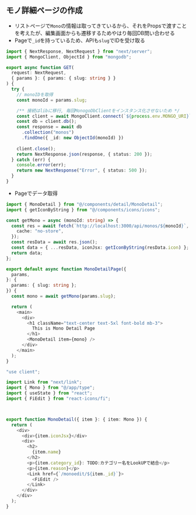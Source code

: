 ## モノ詳細ページの作成

- リストページで`Mono`の情報は取ってきているから、それをPropsで渡すことを考えたが、編集画面からも遷移するためやはり毎回DB問い合わせる
- Pageで`_id`を持っているため、APIも`slug`でIDを受け取る
```ts filename="app/api/monos/[slug]/route.ts"
import { NextResponse, NextRequest } from "next/server";
import { MongoClient, ObjectId } from "mongodb";

export async function GET(
  request: NextRequest,
  { params }: { params: { slug: string } }
) {
  try {
    // monoIDを取得
    const monoId = params.slug;

    /** 接続はlibに移行, 毎回MonogoDbClientをインスタンス化させないため */
    const client = await MongoClient.connect(`${process.env.MONGO_URI}`);
    const db = client.db();
    const response = await db
      .collection("monos")
      .findOne({ _id: new ObjectId(monoId) })
    
    client.close();
    return NextResponse.json(response, { status: 200 });
  } catch (err) {
    console.error(err);
    return new NextResponse("Error", { status: 500 });
  }
}
```

- Pageでデータ取得
```ts filename="/app/monodetail/[slug]/page.tsx"
import { MonoDetail } from "@/components/detail/MonoDetail";
import { getIconByString } from "@/components/icons/icons";

const getMono = async (monoId: string) => {
  const res = await fetch(`http://localhost:3000/api/monos/${monoId}`, {
    cache: "no-store",
  });
  const resData = await res.json();
  const data = { ...resData, iconJsx: getIconByString(resData.icon) };
  return data;
};

export default async function MonoDetailPage({
  params,
}: {
  params: { slug: string };
}) {
  const mono = await getMono(params.slug);

  return (
    <main>
      <div>
        <h1 className="text-center text-5xl font-bold mb-3">
          This is Mono Detail Page
        </h1>
        <MonoDetail item={mono} />
      </div>
    </main>
  );
}

```

```ts filename="components/detail/MonoDetail.tsx"
"use client";

import Link from "next/link";
import { Mono } from "@/app/type";
import { useState } from "react";
import { FiEdit } from "react-icons/fi";



export function MonoDetail({ item }: { item: Mono }) {
  return (
    <div>
      <div>{item.iconJsx}</div>
      <div>
        <h2>
          {item.name}
        </h2>
        <p>{item.category_id}: TODO:カテゴリー名をLookUPで結合</p>
        <p>{item.reason}</p>
        <Link href={`/monoedit/${item._id}`}>
          <FiEdit />
        </Link>
      </div>
    </div>
  );
}

```